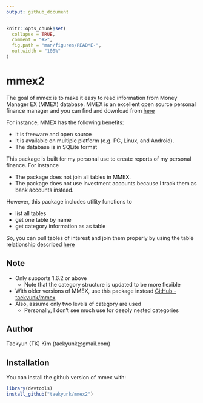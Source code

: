 ```yaml
---
output: github_document
---
```


<!-- README.md is generated from README.Rmd. Please edit that file -->

```r
knitr::opts_chunk$set(
  collapse = TRUE,
  comment = "#>",
  fig.path = "man/figures/README-",
  out.width = "100%"
)
```

# mmex2

<!-- badges: start -->
<!-- badges: end -->

The goal of mmex is to make it easy to read information from Money Manager EX (MMEX) database.
MMEX is an excellent open source personal finance manager and you can find and download from [here](https://www.moneymanagerex.org/)

For instance, MMEX has the following benefits:

- It is freeware and open source
- It is available on multiple platform (e.g. PC, Linux, and Android).
- The database is in SQLite format

This package is built for my personal use to create reports of my personal finance. 
For instance

- The package does not join all tables in MMEX.
- The package does not use investment accounts because I track them as bank accounts instead. 


However, this package includes utility functions to 

- list all tables
- get one table by name
- get category information as as table

So, you can pull tables of interest and join them properly by using the table relationship described [here](https://github.com/moneymanagerex/database)


## Note
- Only supports 1.6.2 or above
    - Note that the category structure is updated to be more flexible
- With older versions of MMEX, use this package instead [GitHub - taekyunk/mmex](https://github.com/taekyunk/mmex)
- Also, assume only two levels of category are used
    - Personally, I don't see much use for deeply nested categories

## Author

Taekyun (TK) Kim (taekyunk@gmail.com)


## Installation

You can install the github version of mmex with:

``` r
library(devtools)
install_github("taekyunk/mmex2") 
```

